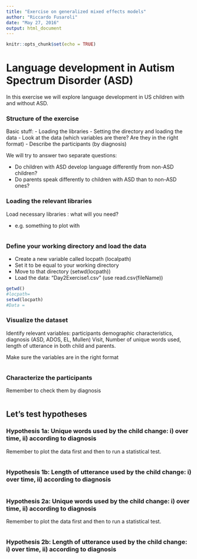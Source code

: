 ```yaml
---
title: "Exercise on generalized mixed effects models"
author: "Riccardo Fusaroli"
date: "May 27, 2016"
output: html_document
---
```


```r
knitr::opts_chunk$set(echo = TRUE)
```

# Language development in Autism Spectrum Disorder (ASD)

In this exercise we will explore language development in US children with and without ASD.

### Structure of the exercise

Basic stuff:
- Loading the libraries
- Setting the directory and loading the data
- Look at the data (which variables are there? Are they in the right format)
- Describe the participants (by diagnosis)

We will try to answer two separate questions:

- Do children with ASD develop language differently from non-ASD children?
- Do parents speak differently to children with ASD than to non-ASD ones?
  
### Loading the relevant libraries

Load necessary libraries : what will you need?

- e.g. something to plot with
```r

```

### Define your working directory and load the data

- Create a new variable called locpath (localpath)
- Set it to be equal to your working directory
- Move to that directory (setwd(locpath))
- Load the data: "Day2Exercise1.csv" (use read.csv(fileName))

```r

getwd()
#locpath=
setwd(locpath)
#Data =

```

### Visualize the dataset 

Identify relevant variables: participants demographic characteristics, diagnosis (ASD, ADOS, EL, Mullen) Visit, Number of unique words used, length of utterance in both child and parents.

Make sure the variables are in the right format

```r

```

### Characterize the participants

Remember to check them by diagnosis

```r

```

## Let's test hypotheses

### Hypothesis 1a: Unique words used by the child change: i) over time, ii) according to diagnosis

Remember to plot the data first and then to run a statistical test.

```r

```

### Hypothesis 1b: Length of utterance used by the child change: i) over time, ii) according to diagnosis

```r

```

### Hypothesis 2a: Unique words used by the child change: i) over time, ii) according to diagnosis

Remember to plot the data first and then to run a statistical test.

```r

```

### Hypothesis 2b: Length of utterance used by the child change: i) over time, ii) according to diagnosis

```r

```